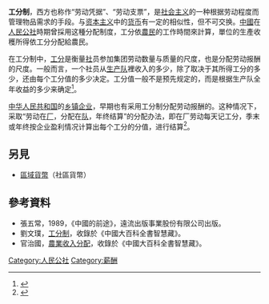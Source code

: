 '''工分制'''，西方也称作“劳动凭据”、“劳动支票”，是[[社会主义|社会主义]]的一种根据劳动程度而管理物品需求的手段。与[[资本主义|资本主义]]中的[[货币|货币]]有一定的相似性，但不可交换。[[中國|中國]]在[[人民公社|人民公社]]時期曾採用这種分配制度，工分依[[農民|農民]]的工作時間來計算，單位的生產收穫所得依工分分配給農民。

在工分制中，[[工分|工分]]是衡量[[人民公社|社]]员参加集团劳动数量与质量的尺度，也是分配劳动报酬的尺度。一般而言，一个社员从[[生产队|生产队]]裡收入的多少，除了取决于其所得工分的多少，还由每个工分值的多少决定。工分值一般不是预先规定的，而是根据生产队全年收益的多少来确定<ref>{{cite book|author=《政治经济学名词解释》编写组|title=政治经济学名词解释|year=1978|publisher=吉林人民出版社|location=长春|pages=265}}</ref>。

[[中华人民共和国|中华人民共和国]]的[[乡镇企业|乡镇企业]]，早期也有采用工分制分配劳动报酬的。这种情况下，采取“劳动在[[乡镇企业|厂]]，分配在[[生产队|队]]，年终结算”的分配办法，即在厂劳动每天记工分，季末或年终按企业盈利情况计算出每个工分的分值，进行结算<ref>{{cite book|author=刘杰三;王文华|title=中国工资管理辞典|year=1996|publisher=中国劳动出版社|isbn=7-5045-1858-1|pages=575}}</ref>。

==另見==
*[[區域貨幣|區域貨幣]]（社區貨幣）
== 參考資料 ==
{{reflist}}
* 張五常，1989，《中國的前途》，遠流出版事業股份有限公司出版。
* 劉文璞，[http://210.240.193.70/xency/Content.asp?ID=5641 工分制]{{dead link|date=2017年12月 |bot=InternetArchiveBot |fix-attempted=yes }}，收錄於《中國大百科全書智慧藏》。
* 官治國，[http://wordpedia.pidc.org.tw/Content.asp?ID=14922 農業收入分配]{{dead link|date=2017年12月 |bot=InternetArchiveBot |fix-attempted=yes }}，收錄於《中國大百科全書智慧藏》。

{{econ-stub}}

[[Category:人民公社|Category:人民公社]]
[[Category:薪酬|Category:薪酬]]